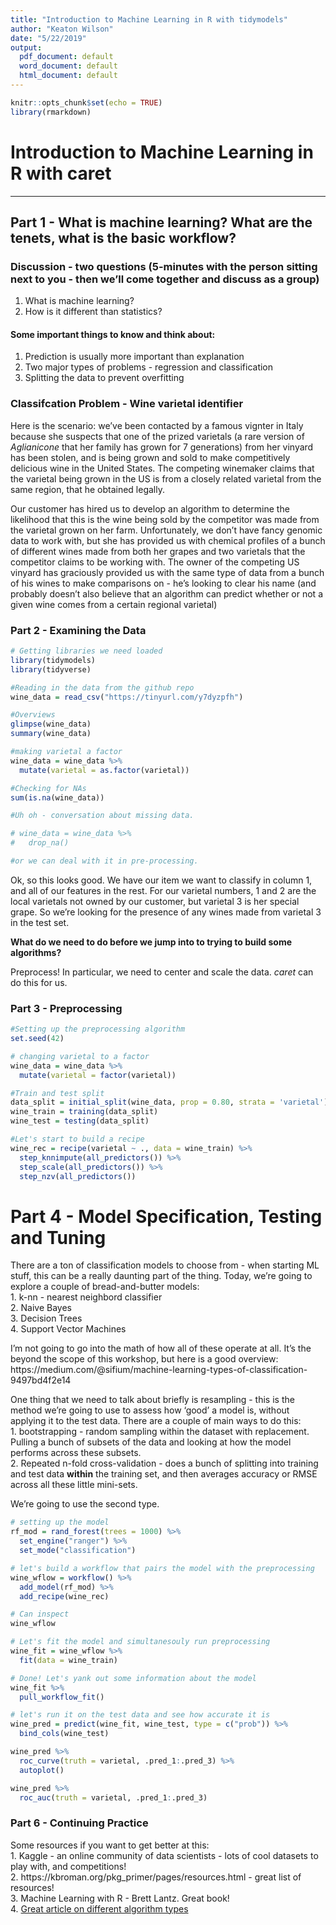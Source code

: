 ```yaml
---
title: "Introduction to Machine Learning in R with tidymodels"
author: "Keaton Wilson"
date: "5/22/2019"
output:
  pdf_document: default
  word_document: default
  html_document: default
---
```


```r
knitr::opts_chunk$set(echo = TRUE)
library(rmarkdown)
```

# Introduction to Machine Learning in R with caret  
***  

## Part 1 - What is machine learning? What are the tenets, what is the basic workflow?  

### Discussion - two questions (5-minutes with the person sitting next to you - then we'll come together and discuss as a group) 
1. What is machine learning?  
2. How is it different than statistics?  

#### Some important things to know and think about:  
1. Prediction is usually more important than explanation  
2. Two major types of problems - regression and classification  
3. Splitting the data to prevent overfitting  


### Classifcation Problem - Wine varietal identifier  

Here is the scenario: we've been contacted by a famous vignter in Italy because she suspects that one of the prized varietals (a rare version of *Aglianicone* that her family has grown for 7 generations) from her vinyard has been stolen, and is being grown and sold to make competitively delicious wine in the United States. The competing winemaker claims that the varietal being grown in the US is from a closely related varietal from the same region, that he obtained legally.  

Our customer has hired us to develop an algorithm to determine the likelihood that this is the wine being sold by the competitor was made from the varietal grown on her farm. Unfortunately, we don't have fancy genomic data to work with, but she has provided us with chemical profiles of a bunch of different wines made from both her grapes and two varietals that the competitor claims to be working with. The owner of the competing US vinyard has graciously provided us with the same type of data from a bunch of his wines to make comparisons on - he's looking to clear his name (and probably doesn't also believe that an algorithm can predict whether or not a given wine comes from a certain regional varietal)   


### Part 2 - Examining the Data

```r
# Getting libraries we need loaded
library(tidymodels)
library(tidyverse)

#Reading in the data from the github repo
wine_data = read_csv("https://tinyurl.com/y7dyzpfh")

#Overviews
glimpse(wine_data)
summary(wine_data)

#making varietal a factor
wine_data = wine_data %>%
  mutate(varietal = as.factor(varietal))

#Checking for NAs
sum(is.na(wine_data))

#Uh oh - conversation about missing data. 

# wine_data = wine_data %>%
#   drop_na()

#or we can deal with it in pre-processing.
```
Ok, so this looks good. We have our item we want to classify in column 1, and all of our features in the rest. For our varietal numbers, 1 and 2 are the local varietals not owned by our customer, but varietal 3 is her special grape. So we're looking for the presence of any wines made from varietal 3 in the test set. 

**What do we need to do before we jump into to trying to build some algorithms?**  

Preprocess! In particular, we need to center and scale the data. *caret* can do this for us.  

### Part 3 - Preprocessing

``` r
#Setting up the preprocessing algorithm
set.seed(42)

# changing varietal to a factor
wine_data = wine_data %>%
  mutate(varietal = factor(varietal))

#Train and test split
data_split = initial_split(wine_data, prop = 0.80, strata = 'varietal')
wine_train = training(data_split)
wine_test = testing(data_split)

#Let's start to build a recipe  
wine_rec = recipe(varietal ~ ., data = wine_train) %>%
  step_knnimpute(all_predictors()) %>%
  step_scale(all_predictors()) %>%
  step_nzv(all_predictors())
```


# Part 4 - Model Specification, Testing and Tuning

There are a ton of classification models to choose from - when starting ML stuff, this can be a really daunting part of the thing.  Today, we're going to explore a couple of bread-and-butter models:  
1. k-nn - nearest neighbord classifier  
2. Naive Bayes  
3. Decision Trees  
4. Support Vector Machines  

I'm not going to go into the math of how all of these operate at all. It's the beyond the scope of this workshop, but here is a good overview: https://medium.com/@sifium/machine-learning-types-of-classification-9497bd4f2e14  

One thing that we need to talk about briefly is resampling - this is the method we're going to use to assess how 'good' a model is, without applying it to the test data. There are a couple of main ways to do this:  
1. bootstrapping - random sampling within the dataset with replacement. Pulling a bunch of subsets of the data and looking at how the model performs across these subsets.  
2. Repeated n-fold cross-validation - does a bunch of splitting into training and test data **within** the training set, and then averages accuracy or RMSE across all these little mini-sets. 

We're going to use the second type.  

```r
# setting up the model
rf_mod = rand_forest(trees = 1000) %>% 
  set_engine("ranger") %>% 
  set_mode("classification")

# let's build a workflow that pairs the model with the preprocessing
wine_wflow = workflow() %>% 
  add_model(rf_mod) %>% 
  add_recipe(wine_rec)

# Can inspect
wine_wflow

# Let's fit the model and simultanesouly run preprocessing
wine_fit = wine_wflow %>%
  fit(data = wine_train)

# Done! Let's yank out some information about the model
wine_fit %>%
  pull_workflow_fit()

# let's run it on the test data and see how accurate it is
wine_pred = predict(wine_fit, wine_test, type = c("prob")) %>% 
  bind_cols(wine_test) 

wine_pred %>%
  roc_curve(truth = varietal, .pred_1:.pred_3) %>%
  autoplot()

wine_pred %>%
  roc_auc(truth = varietal, .pred_1:.pred_3)
```


  
### Part 6 - Continuing Practice  

Some resources if you want to get better at this:  
1. Kaggle - an online community of data scientists - lots of cool datasets to play with, and competitions!  
2. https://kbroman.org/pkg_primer/pages/resources.html - great list of resources!  
3. Machine Learning with R - Brett Lantz. Great book!  
4. [Great article on different algorithm types](https://medium.freecodecamp.org/when-to-use-different-machine-learning-algorithms-a-simple-guide-ba615b19fb3b)  

